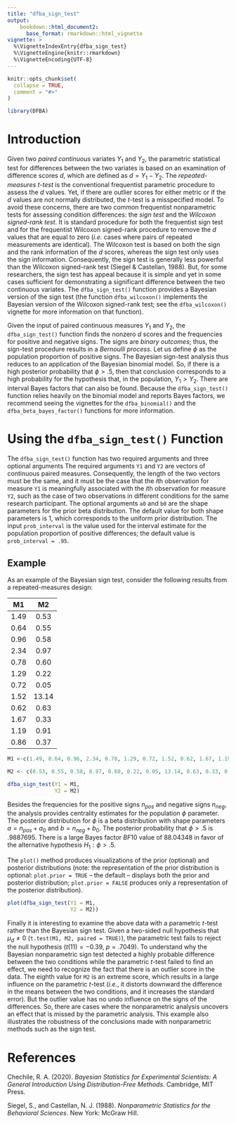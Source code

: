```yaml
---
title: "dfba_sign_test"
output:
    bookdown::html_document2:
      base_format: rmarkdown::html_vignette
vignette: >
  %\VignetteIndexEntry{dfba_sign_test}
  %\VignetteEngine{knitr::rmarkdown}
  %\VignetteEncoding{UTF-8}
---
```


```r
knitr::opts_chunk$set(
  collapse = TRUE,
  comment = "#>"
)
```

```r
library(DFBA)
```

# Introduction

Given two *paired continuous* variates $Y_1$ and $Y_2$, the parametric statistical test for differences between the two variates is based on an examination of difference scores $d$, which are defined as $d = Y_1 - Y_2$. The *repeated-measures* $t$-*test* is the conventional frequentist parametric procedure to assess the $d$ values. Yet, if there are outlier scores for either metric or if the $d$ values are not normally distributed, the $t$-test is a misspecified model. To avoid these concerns, there are two common frequentist nonparametric tests for assessing condition differences: the *sign test* and the *Wilcoxon signed-rank test*. It is standard procedure for both the frequentist sign test and for the frequentist Wilcoxon signed-rank procedure to remove the $d$ values that are equal to zero (*i.e.* cases where pairs of repeated measurements are identical). The Wilcoxon test is based on both the sign and the rank information of the $d$ scores, whereas the sign test only uses the sign information. Consequently, the sign test is generally less powerful than the Wilcoxon signed-rank test (Siegel & Castellan, 1988). But, for some researchers, the sign test has appeal because it is simple and yet in some cases sufficient for demonstrating a significant difference between the two continuous variates. The `dfba_sign_test()` function provides a Bayesian version of the sign test (the function `dfba_wilcoxon()` implements the Bayesian version of the Wilcoxon signed-rank test; see the `dfba_wilcoxon()` vignette for more information on that function).

Given the input of paired continuous measures $Y_1$ and $Y_2$, the `dfba_sign_test()` function finds the nonzero $d$ scores and the frequencies for positive and negative signs. The signs are *binary outcomes*; thus, the sign-test procedure results in a *Bernoulli process*. Let us define $\phi$ as the population proportion of positive signs. The Bayesian sign-test analysis thus reduces to an application of the Bayesian binomial model. So, if there is a high posterior probability that $\phi>.5$, then that conclusion corresponds to a high probability for the hypothesis that, in the population, $Y_1>Y_2$. There are interval Bayes factors that can also be found. Because the `dfba_sign_test()` function relies heavily on the binomial model and reports Bayes factors, we recommend seeing the vignettes for the `dfba_binomial()` and the `dfba_beta_bayes_factor()` functions for more information.
  
# Using the `dfba_sign_test()` Function

The `dfba_sign_test()` function has two required arguments and three optional arguments The required arguments `Y1` and `Y2` are vectors of continuous paired measures. Consequently, the length of the two vectors must be the same, and it must be the case that the $i$th observation for measure `Y1` is meaningfully associated with the $i$th observation for measure `Y2`, such as the case of two observations in different conditions for the same research participant. The optional arguments `a0` and `b0` are the shape parameters for the prior beta distribution. The default value for both shape parameters is $1$, which corresponds to the uniform prior distribution. The input `prob_interval` is the value used for the interval estimate for the population proportion of positive differences; the default value is `prob_interval = .95`. 

## Example

As an example of the Bayesian sign test, consider the following results from a repeated-measures design:  

|M1      | M2      |
|:------:|:-------:|
|1.49 | 0.53|
0.64| 0.55 | 
0.96| 0.58 | 
2.34| 0.97 | 
0.78| 0.60 | 
1.29| 0.22 | 
0.72| 0.05 | 
1.52| 13.14| 
0.62| 0.63 |
1.67| 0.33 |
1.19| 0.91 |
0.86| 0.37 |

```r
M1 <-c(1.49, 0.64, 0.96, 2.34, 0.78, 1.29, 0.72, 1.52, 0.62, 1.67, 1.19, 0.860)

M2 <- c(0.53, 0.55, 0.58, 0.97, 0.60, 0.22, 0.05, 13.14, 0.63, 0.33, 0.91, 0.37)

dfba_sign_test(Y1 = M1, 
               Y2 = M2)
```


Besides the frequencies for the positive signs $n_{pos}$ and negative signs $n_{neg}$, the analysis provides centrality estimates for the population $\phi$ parameter. The posterior distribution for $\phi$ is a beta distribution with shape parameters $a=n_{pos}+a_0$ and $b=n_{neg}+b_0$. The posterior probability that $\phi>.5$ is $.9887695$. There is a large Bayes factor $BF10$ value of $88.04348$ in favor of the alternative hypothesis $H_1: \phi > .5$. 

The `plot()` method produces visualizations of the prior (optional) and posterior distributions (note: the representation of the prior distribution is optional: `plot.prior = TRUE` -- the default -- displays both the prior and posterior distribution; `plot.prior = FALSE` produces only a representation of the posterior distribution).

```r
plot(dfba_sign_test(Y1 = M1, 
                    Y2 = M2))
```


Finally it is interesting to examine the above data with a parametric $t$-test rather than the Bayesian sign test. Given a two-sided null hypothesis that $\mu_d\ne0$ (`t.test(M1, M2, paired = TRUE)`), the parametric test fails to reject the null hypothesis ($t(11) = -0.39,~p = .7049$). To understand why the Bayesian nonparametric sign test detected a highly probable difference between the two conditions while the parametric $t$-test failed to find an effect, we need to recognize the fact that there is an outlier score in the data. The eighth value for `M2` is an extreme score, which results in a large influence on the parametric $t$-test (*i.e.*, it distorts downward the difference in the means between the two conditions, and it increases the standard error). But the outlier value has no undo influence on the signs of the differences. So, there are cases where the nonparametric analysis uncovers an effect that is missed by the parametric analysis. This example also illustrates the robustness of the conclusions made with nonparametric methods such as the sign test.


# References

 
Chechile, R. A. (2020). *Bayesian Statistics for Experimental Scientists: A General Introduction Using Distribution-Free Methods*. Cambridge, MIT Press.

Siegel, S., and Castellan, N. J. (1988). *Nonparametric Statistics for the Behavioral Sciences*. New York: McGraw Hill.
